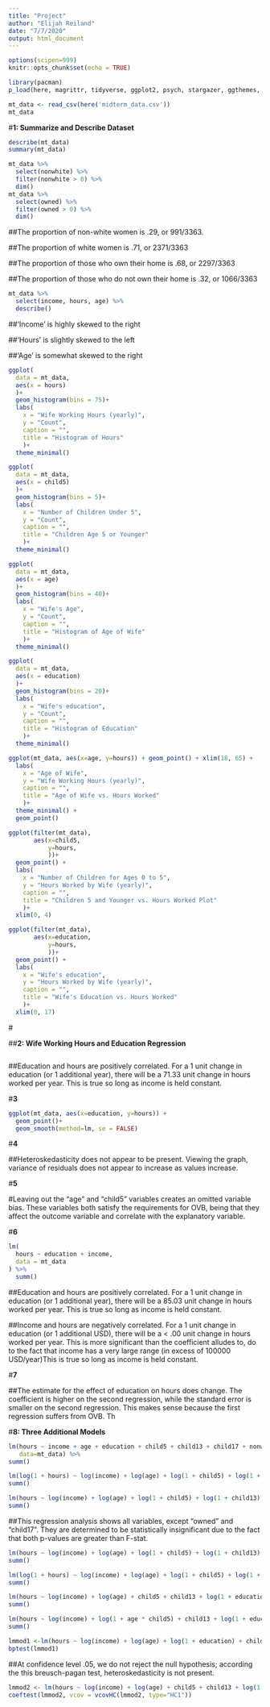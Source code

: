 ```yaml
---
title: "Project"
author: "Elijah Reiland"
date: "7/7/2020"
output: html_document
---
```


```r
options(scipen=999)
knitr::opts_chunk$set(echo = TRUE)
```



```r
library(pacman)
p_load(here, magrittr, tidyverse, ggplot2, psych, stargazer, ggthemes, jtools, lmtest, sandwich, usethis)
```



```r
mt_data <- read_csv(here('midterm_data.csv'))
mt_data
```


#**1: Summarize and Describe Dataset**



```r
describe(mt_data)
summary(mt_data)
```



```r
mt_data %>% 
  select(nonwhite) %>%
  filter(nonwhite > 0) %>%
  dim()
mt_data %>% 
  select(owned) %>%
  filter(owned > 0) %>%
  dim()
```


  ##The proportion of non-white women is .29, or 991/3363.
  
  ##The proportion of white women is .71, or 2371/3363
  
  ##The proportion of those who own their home is .68, or 2297/3363
  
  ##The proportion of those who do not own their home is .32, or 1066/3363
  
  
```r
mt_data %>% 
  select(income, hours, age) %>%
  describe()
```
  
  
  ##'Income' is highly skewed to the right
  
  ##'Hours' is slightly skewed to the left
  
  ##'Age' is somewhat skewed to the right
  
  
  
```r
ggplot(
  data = mt_data,
  aes(x = hours)
  )+
  geom_histogram(bins = 75)+
  labs(
    x = "Wife Working Hours (yearly)",
    y = "Count",
    caption = "",
    title = "Histogram of Hours"
    )+
  theme_minimal()
```
  
  
  

```r
ggplot(
  data = mt_data,
  aes(x = child5)
  )+
  geom_histogram(bins = 5)+
  labs(
    x = "Number of Children Under 5",
    y = "Count",
    caption = "",
    title = "Children Age 5 or Younger"
    )+
  theme_minimal()
```



```r
ggplot(
  data = mt_data,
  aes(x = age)
  )+
  geom_histogram(bins = 40)+
  labs(
    x = "Wife's Age",
    y = "Count",
    caption = "",
    title = "Histogram of Age of Wife"
    )+
  theme_minimal()
```



```r
ggplot(
  data = mt_data,
  aes(x = education)
  )+
  geom_histogram(bins = 20)+
  labs(
    x = "Wife's education",
    y = "Count",
    caption = "",
    title = "Histogram of Education"
    )+
  theme_minimal()
```




```r
ggplot(mt_data, aes(x=age, y=hours)) + geom_point() + xlim(18, 65) +
  labs(
    x = "Age of Wife",
    y = "Wife Working Hours (yearly)",
    caption = "",
    title = "Age of Wife vs. Hours Worked"
    )+
  theme_minimal() +
  geom_point()
```



```r
ggplot(filter(mt_data),
       aes(x=child5,
           y=hours,
           ))+
  geom_point() +
  labs(
    x = "Number of Children for Ages 0 to 5",
    y = "Hours Worked by Wife (yearly)",
    caption = "",
    title = "Children 5 and Younger vs. Hours Worked Plot"
    )+
  xlim(0, 4)
```



```r
ggplot(filter(mt_data),
       aes(x=education,
           y=hours,
           ))+
  geom_point() +
  labs(
    x = "Wife's education",
    y = "Hours Worked by Wife (yearly)",
    caption = "",
    title = "Wife's Education vs. Hours Worked"
    )+
  xlim(0, 17)
```



  #


##**2: Wife Working Hours and Education Regression**



```r

```



  ##Education and hours are positively correlated. For a 1 unit change in education (or 1 additional year), there will be a 71.33 unit change in hours worked per year. This is true so long as income is held constant.



#**3**


```r
ggplot(mt_data, aes(x=education, y=hours)) + 
  geom_point()+
  geom_smooth(method=lm, se = FALSE)
```



#**4**



  ##Heteroskedasticity does not appear to be present. Viewing the graph, variance of residuals does not appear to increase as values increase. 



#**5**
 
 
  #Leaving out the "age" and "child5" variables creates an omitted variable bias. These variables both satisfy the requirements for OVB, being that they affect the outcome variable and correlate with the explanatory variable. 



#**6**



```r
lm(
  hours ~ education + income,
  data = mt_data
) %>% 
  summ()
```


  ##Education and hours are positively correlated. For a 1 unit change in education (or 1 additional year), there will be a 85.03 unit change in hours worked per year. This is true so long as income is held constant.
  
  ##Income and hours are negatively correlated. For a 1 unit change in education (or 1 additional USD), there will be a < .00 unit change in hours worked per year. This is more significant than the coefficient alludes to, do to the fact that income has a very large range (in excess of 100000 USD/year)This is true so long as income is held constant.
  
  
  
  
#**7**


  ##The estimate for the effect of education on hours does change. The coefficient is higher on the second regression, while the standard error is smaller on the second regression. This makes sense because the first regression suffers from OVB. Th
  
  
  
#**8: Three Additional Models**  
  
  
  
```r
lm(hours ~ income + age + education + child5 + child13 + child17 + nonwhite + mortgage + unemp + owned,
   data=mt_data) %>%
summ()
```
  
  
  
```r
lm(log(1 + hours) ~ log(income) + log(age) + log(1 + child5) + log(1 + child13) + log(1 + child17) + log(1 + education) + log(1 + nonwhite) + log(1 + mortgage) + log(unemp) + log(1 + owned), data=mt_data) %>%
summ()
```



```r
lm(hours ~ log(income) + log(age) + log(1 + child5) + log(1 + child13) + log(1 + child17) + log(1 + education) + log(1 + nonwhite) + log(1 + mortgage) + log(unemp) + log(1 + owned), data=mt_data) %>%
summ()
```



##This regression analysis shows all variables, except "owned" and "child17". They are determined to be statistically insignificant due to the fact that both p-values are greater than F-stat. 



```r
lm(hours ~ log(income) + log(age) + log(1 + child5) + log(1 + child13) + log(1 + education) + log(1 + nonwhite) + log(1 + mortgage) + log(unemp), data=mt_data) %>%
summ()
```



```r
lm(log(1 + hours) ~ log(income) + log(age) + log(1 + child5) + log(1 + child13) + log(1 + education) + log(1 + nonwhite) + log(1 + mortgage) + log(unemp), data=mt_data) %>%
summ()
```



```r
lm(hours ~ log(income) + log(age) + child5 + child13 + log(1 + education) + nonwhite + mortgage + unemp, data=mt_data) %>%
summ()
```



```r
lm(hours ~ log(income) + log(1 + age * child5) + child13 + log(1 + education) + nonwhite + mortgage + unemp, data=mt_data) %>%
summ()
```




```r
lmmod1 <-lm(hours ~ log(income) + log(age) + log(1 + education) + child5 + child13 + nonwhite + mortgage + unemp, data=mt_data)
bptest(lmmod1)
```


  ##At confidence level .05, we do not reject the null hypothesis; according the this breusch-pagan test, heteroskedasticity is not present. 
  
  
  
```r
lmmod2 <- lm(hours ~ log(income) + log(age) + child5 + child13 + log(1 + education) + nonwhite + mortgage + unemp, data=mt_data)
coeftest(lmmod2, vcov = vcovHC(lmmod2, type="HC1"))
```

















